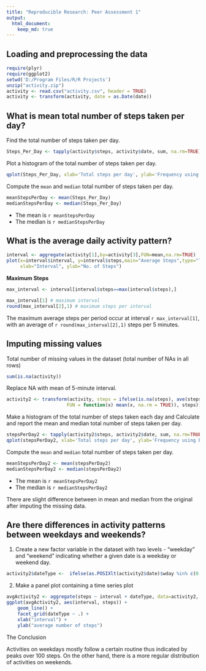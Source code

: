 ---
title: "Reproducible Research: Peer Assessment 1"
output: 
  html_document:
    keep_md: true
---


## Loading and preprocessing the data

```{r}
require(plyr)
require(ggplot2)
setwd('D:/Program Files/R/R Projects')
unzip("activity.zip")
activity <- read.csv("activity.csv", header = TRUE)
activity <- transform(activity, date = as.Date(date))
```

## What is mean total number of steps taken per day?

Find the total number of steps taken per day.
```{r}
Steps_Per_Day <- tapply(activity$steps, activity$date, sum, na.rm=TRUE)
```

Plot a histogram of the total number of steps taken per day.
```{r}
qplot(Steps_Per_Day, xlab='Total steps per day', ylab='Frequency using binwith 1000', binwidth=1000)

```

Compute the `mean` and `median` total number of steps taken per day.
```{r}
meanStepsPerDay <- mean(Steps_Per_Day)
medianStepsPerDay <- median(Steps_Per_Day)
```

- The mean is `r meanStepsPerDay`
- The median is `r medianStepsPerDay`

## What is the average daily activity pattern?
```{r}
interval <- aggregate(activity[1],by=activity[3],FUN=mean,na.rm=TRUE)
plot(x=interval$interval, y=interval$steps,main="Average Steps",type="l",
     xlab="Interval", ylab="No. of Steps")
```

**Maximum Steps**

```{r}
max_interval <- interval[interval$steps==max(interval$steps),]

max_interval[1] # maximum interval
round(max_interval[2],1) # maximum steps per interval
```

The maximum average steps per period occur at interval `r max_interval[1]`, with an average of `r round(max_interval[2],1)` steps per 5 minutes.

## Imputing missing values

Total number of missing values in the dataset (total number of NAs in all rows)
```{r,echo=TRUE}
sum(is.na(activity))
```
Replace NA with mean of 5-minute interval.
```{r}
activity2 <- transform(activity, steps = ifelse(is.na(steps), ave(steps, interval, 
                      FUN = function(x) mean(x, na.rm = TRUE)), steps))
```
Make a histogram of the total number of steps taken each day and Calculate and report the mean and median total number of steps taken per day.

```{r}
stepsPerDay2 <- tapply(activity2$steps, activity2$date, sum, na.rm=TRUE)
qplot(stepsPerDay2, xlab='Total steps per day', ylab='Frequency using binwith 1000', binwidth=1000)
```
Compute the `mean` and `median` total number of steps taken per day.
```{r}
meanStepsPerDay2 <- mean(stepsPerDay2)
medianStepsPerDay2 <- median(stepsPerDay2)
```
- The mean is `r meanStepsPerDay2`
- The median is `r medianStepsPerDay2`

There are slight difference between in mean and median from the original after imputing the missing data.

## Are there differences in activity patterns between weekdays and weekends?

1. Create a new factor variable in the dataset with two levels - "weekday" and "weekend" indicating whether a given date is a weekday or weekend day.

```{r}
activity2$dateType <-  ifelse(as.POSIXlt(activity2$date)$wday %in% c(0,6), 'weekend', 'weekday')
```

2. Make a panel plot containing a time series plot

```{r}
avgActivity2 <- aggregate(steps ~ interval + dateType, data=activity2, mean)
ggplot(avgActivity2, aes(interval, steps)) + 
    geom_line() + 
    facet_grid(dateType ~ .) +
    xlab("interval") + 
    ylab("average number of steps")
```
The Conclusion

Activities on weekdays mostly follow a certain routine thus indicated by peaks over 100 steps. On the other hand, there is a more regular distribution of activities on weekends.